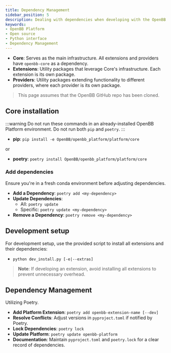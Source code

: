 ```yaml
---
title: Dependency Management
sidebar_position: 5
description: Dealing with dependencies when developing with the OpenBB Platform. Learn how to add new dependencies to the OpenBB Platform and how to add new dependencies to your custom extension.
keywords:
- OpenBB Platform
- Open source
- Python interface
- Dependency Management
---
```



<HeadTitle title="Dependency Management - Development | OpenBB Platform Docs" />

- **Core**: Serves as the main infrastructure. All extensions and providers have `openbb-core` as a dependency.
- **Extensions**: Utility packages that leverage Core's infrastructure. Each extension is its own package.
- **Providers**: Utility packages extending functionality to different providers, where each provider is its own package.

> This page assumes that the OpenBB GitHub repo has been cloned.


## Core installation 

:::warning
Do not run these commands in an already-installed OpenBB Platform environment. Do not run both `pip` and `poetry`.
:::

- **pip**: `pip install -e OpenBB/openbb_platform/platform/core`

or

- **poetry**: `poetry install OpenBB/openbb_platform/platform/core`

### Add dependencies

Ensure you're in a fresh conda environment before adjusting dependencies.

- **Add a Dependency**: `poetry add <my-dependency>`
- **Update Dependencies**:
  - All: `poetry update`
  - Specific: `poetry update <my-dependency>`
- **Remove a Dependency**: `poetry remove <my-dependency>`

## Development setup

For development setup, use the provided script to install all extensions and their dependencies:

- `python dev_install.py [-e|--extras]`

> **Note**: If developing an extension, avoid installing all extensions to prevent unnecessary overhead.

## Dependency Management

Utilizing Poetry.

- **Add Platform Extension**: `poetry add openbb-extension-name [--dev]`
- **Resolve Conflicts**: Adjust versions in `pyproject.toml` if notified by Poetry.
- **Lock Dependencies**: `poetry lock`
- **Update Platform**: `poetry update openbb-platform`
- **Documentation**: Maintain `pyproject.toml` and `poetry.lock` for a clear record of dependencies.

